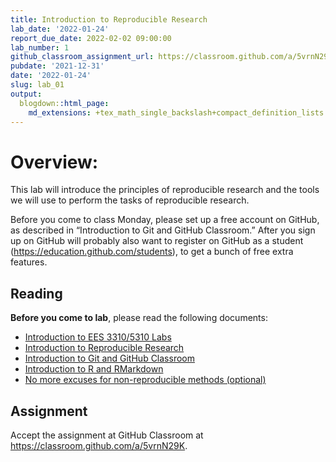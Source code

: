 ```yaml
---
title: Introduction to Reproducible Research
lab_date: '2022-01-24'
report_due_date: 2022-02-02 09:00:00
lab_number: 1
github_classroom_assignment_url: https://classroom.github.com/a/5vrnN29K
pubdate: '2021-12-31'
date: '2022-01-24'
slug: lab_01
output:
  blogdown::html_page:
    md_extensions: +tex_math_single_backslash+compact_definition_lists
---
```

# Overview:

This lab will introduce the principles of reproducible research and the tools we will use to perform the tasks of reproducible research.

Before you come to class Monday, please set up a free account on GitHub, as described in "Introduction to Git and GitHub Classroom." After you sign up on GitHub will probably also want to register on GitHub as a student (<https://education.github.com/students>), to get a bunch of free extra features.

## Reading

**Before you come to lab**, please read the following documents:

* [Introduction to EES 3310/5310 Labs](/lab_docs/lab_01_overview){target="_blank"}
* [Introduction to Reproducible Research](/lab_docs/lab_01_reproducible_research){target="_blank"}
* [Introduction to Git and GitHub Classroom](/lab_docs/lab_01_git_intro){target="_blank"}
* [Introduction to R and RMarkdown](/lab_docs/lab_01_rmarkdown_intro){target="_blank"}
* [No more excuses for non-reproducible methods (optional)](/lab_docs/lab_01_no_more_excuses){target="_blank"}

## Assignment
Accept the assignment at GitHub Classroom at <https://classroom.github.com/a/5vrnN29K>.
